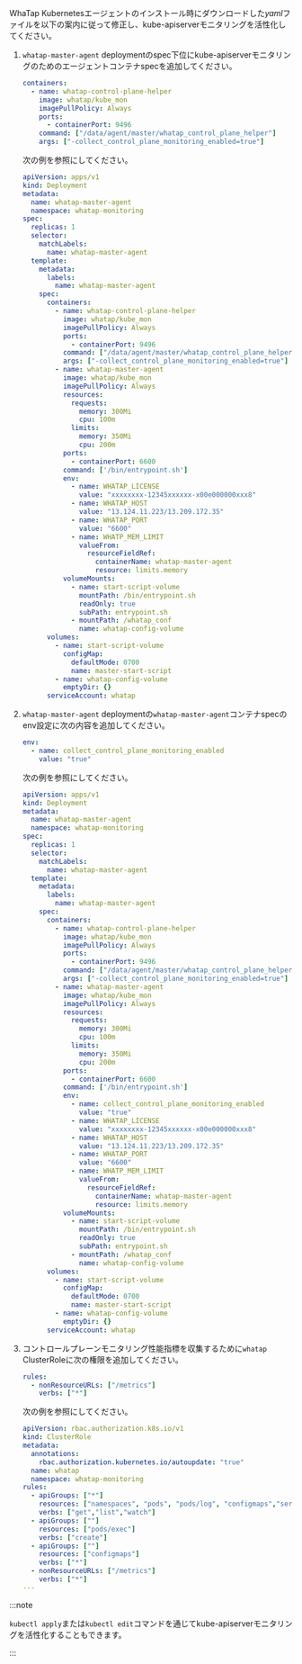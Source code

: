 WhaTap Kubernetesエージェントのインストール時にダウンロードした*yaml*ファイルを以下の案内に従って修正し、kube-apiserverモニタリングを活性化してください。 

1. `whatap-master-agent` deploymentのspec下位にkube-apiserverモニタリングのためのエージェントコンテナspecを追加してください。

   ```yaml
   containers:
     - name: whatap-control-plane-helper
       image: whatap/kube_mon
       imagePullPolicy: Always
       ports:
         - containerPort: 9496
       command: ["/data/agent/master/whatap_control_plane_helper"]
       args: ["-collect_control_plane_monitoring_enabled=true"]
   ```

   次の例を参照にしてください。 

   ```yaml {17-23}
   apiVersion: apps/v1
   kind: Deployment
   metadata:
     name: whatap-master-agent
     namespace: whatap-monitoring
   spec:
     replicas: 1
     selector:
       matchLabels:
         name: whatap-master-agent
     template:
       metadata:
         labels:
           name: whatap-master-agent
       spec:
         containers:
           - name: whatap-control-plane-helper
             image: whatap/kube_mon
             imagePullPolicy: Always
             ports:
               - containerPort: 9496
             command: ["/data/agent/master/whatap_control_plane_helper"]
             args: ["-collect_control_plane_monitoring_enabled=true"]
           - name: whatap-master-agent
             image: whatap/kube_mon
             imagePullPolicy: Always
             resources:
               requests:
                 memory: 300Mi
                 cpu: 100m
               limits:
                 memory: 350Mi
                 cpu: 200m
             ports:
               - containerPort: 6600
             command: ['/bin/entrypoint.sh']
             env:
               - name: WHATAP_LICENSE
                 value: "xxxxxxxx-12345xxxxxx-x00e000000xxx8"
               - name: WHATAP_HOST
                 value: "13.124.11.223/13.209.172.35"
               - name: WHATAP_PORT
                 value: "6600"
               - name: WHATP_MEM_LIMIT
                 valueFrom:
                   resourceFieldRef:
                     containerName: whatap-master-agent
                     resource: limits.memory
             volumeMounts:
               - name: start-script-volume
                 mountPath: /bin/entrypoint.sh
                 readOnly: true
                 subPath: entrypoint.sh
               - mountPath: /whatap_conf
                 name: whatap-config-volume
         volumes:
           - name: start-script-volume
             configMap:
               defaultMode: 0700
               name: master-start-script
           - name: whatap-config-volume
             emptyDir: {}
         serviceAccount: whatap
   ```

2. `whatap-master-agent` deploymentの`whatap-master-agent`コンテナspecのenv設定に次の内容を追加してください。 

   ```yaml
   env:
     - name: collect_control_plane_monitoring_enabled
       value: "true"
   ```

   次の例を参照にしてください。 

   ```yaml {38-39}
   apiVersion: apps/v1
   kind: Deployment
   metadata:
     name: whatap-master-agent
     namespace: whatap-monitoring
   spec:
     replicas: 1
     selector:
       matchLabels:
         name: whatap-master-agent
     template:
       metadata:
         labels:
           name: whatap-master-agent
       spec:
         containers:
           - name: whatap-control-plane-helper
             image: whatap/kube_mon
             imagePullPolicy: Always
             ports:
               - containerPort: 9496
             command: ["/data/agent/master/whatap_control_plane_helper"]
             args: ["-collect_control_plane_monitoring_enabled=true"]
           - name: whatap-master-agent
             image: whatap/kube_mon
             imagePullPolicy: Always
             resources:
               requests:
                 memory: 300Mi
                 cpu: 100m
               limits:
                 memory: 350Mi
                 cpu: 200m
             ports:
               - containerPort: 6600
             command: ['/bin/entrypoint.sh']
             env:
               - name: collect_control_plane_monitoring_enabled
                 value: "true"
               - name: WHATAP_LICENSE
                 value: "xxxxxxxx-12345xxxxxx-x00e000000xxx8"
               - name: WHATAP_HOST
                 value: "13.124.11.223/13.209.172.35"
               - name: WHATAP_PORT
                 value: "6600"
               - name: WHATP_MEM_LIMIT
                 valueFrom:
                   resourceFieldRef:
                     containerName: whatap-master-agent
                     resource: limits.memory
             volumeMounts:
               - name: start-script-volume
                 mountPath: /bin/entrypoint.sh
                 readOnly: true
                 subPath: entrypoint.sh
               - mountPath: /whatap_conf
                 name: whatap-config-volume
         volumes:
           - name: start-script-volume
             configMap:
               defaultMode: 0700
               name: master-start-script
           - name: whatap-config-volume
             emptyDir: {}
         serviceAccount: whatap
   ```

3. コントロールプレーンモニタリング性能指標を収集するために`whatap` ClusterRoleに次の権限を追加してください。 

   ```yaml
   rules:
     - nonResourceURLs: ["/metrics"]
       verbs: ["*"]
   ```

   次の例を参照にしてください。 

   ```yaml {18-19}
   apiVersion: rbac.authorization.k8s.io/v1
   kind: ClusterRole
   metadata:
     annotations:
       rbac.authorization.kubernetes.io/autoupdate: "true"
     name: whatap
     namespace: whatap-monitoring
   rules:
     - apiGroups: ["*"]
       resources: ["namespaces", "pods", "pods/log", "configmaps","services", "endpoints","daemonsets","ingresses","deployments","nodes","persistentvolumes","persistentvolumeclaims", "events", "replicasets", "roles", "rolebindings", "clusterroles", "clusterrolebindings", "jobs", "cronjobs", "statefulsets", "serviceaccounts", "configmaps", "storageclasses", "horizontalpodautoscalers" ]
       verbs: ["get","list","watch"]
     - apiGroups: [""]
       resources: ["pods/exec"]
       verbs: ["create"]
     - apiGroups: [""]
       resources: ["configmaps"]
       verbs: ["*"]
     - nonResourceURLs: ["/metrics"]
       verbs: ["*"]
   ---
   ```

:::note 

`kubectl apply`または`kubectl edit`コマンドを通じてkube-apiserverモニタリングを活性化することもできます。 

:::
